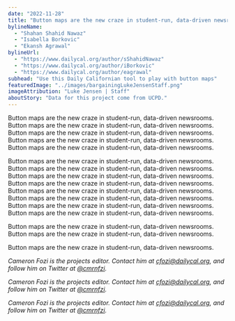 ```yaml
---
date: "2022-11-28"
title: "Button maps are the new craze in student-run, data-driven newsrooms"
bylineName:
  - "Shahan Shahid Nawaz"
  - "Isabella Borkovic"
  - "Ekansh Agrawal"
bylineUrl:
  - "https://www.dailycal.org/author/sShahidNawaz"
  - "https://www.dailycal.org/author/iBorkovic"
  - "https://www.dailycal.org/author/eagrawal"
subhead: "Use this Daily Californian tool to play with button maps"
featuredImage: "../images/bargainingLukeJensenStaff.png"
imageAttribution: "Luke Jensen | Staff"
aboutStory: "Data for this project come from UCPD."
---
```


Button maps are the new craze in student-run, data-driven newsrooms. Button maps are the new craze in student-run, data-driven newsrooms. Button maps are the new craze in student-run, data-driven newsrooms. Button maps are the new craze in student-run, data-driven newsrooms. Button maps are the new craze in student-run, data-driven newsrooms.

Button maps are the new craze in student-run, data-driven newsrooms. Button maps are the new craze in student-run, data-driven newsrooms. Button maps are the new craze in student-run, data-driven newsrooms. Button maps are the new craze in student-run, data-driven newsrooms. Button maps are the new craze in student-run, data-driven newsrooms. Button maps are the new craze in student-run, data-driven newsrooms. Button maps are the new craze in student-run, data-driven newsrooms. Button maps are the new craze in student-run, data-driven newsrooms.

<ButtonMap />

Button maps are the new craze in student-run, data-driven newsrooms. Button maps are the new craze in student-run, data-driven newsrooms.

Button maps are the new craze in student-run, data-driven newsrooms.

_Cameron Fozi is the projects editor. Contact him at [cfozi@dailycal.org](mailto:cfozi@dailycal.org), and follow him on Twitter at <a href="https://twitter.com/cmrnfzi" target="_blank">@cmrnfzi</a>._

_Cameron Fozi is the projects editor. Contact him at [cfozi@dailycal.org](mailto:cfozi@dailycal.org), and follow him on Twitter at <a href="https://twitter.com/cmrnfzi" target="_blank">@cmrnfzi</a>._

_Cameron Fozi is the projects editor. Contact him at [cfozi@dailycal.org](mailto:cfozi@dailycal.org), and follow him on Twitter at <a href="https://twitter.com/cmrnfzi" target="_blank">@cmrnfzi</a>._